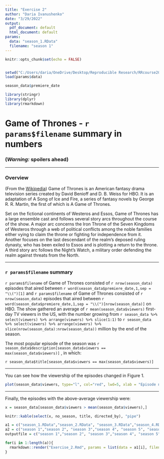 ---
title: "Exercise 2"
author: "Daria Ivanushenko"
date: "3/29/2022"
output:
  pdf_document: default
  html_document: default
params:
  data: "season_1.RData"
  filename: "season 1"
---



```{r setup, include=FALSE}
knitr::opts_chunk$set(echo = FALSE)


setwd("C:/Users/daria/OneDrive/Desktop/Reproducible Research/RRcourse2022/RRcourse2022/Data")
load(params$data)

season_data$premiere_date

library(stringr)
library(dplyr)
library(rmarkdown)

```

# Game of Thrones - `r params$filename` summary in numbers

### __(*Warning:* spoilers ahead)__

***

### Overview

(From the [Wikipedia](https://en.wikipedia.org/wiki/Game_of_Thrones#Premise)) Game of Thrones is an American fantasy drama television series created by David Benioff and D. B. Weiss for HBO. It is an adaptation of A Song of Ice and Fire, a series of fantasy novels by George R. R. Martin, the first of which is A Game of Thrones.

Set on the fictional continents of Westeros and Essos, Game of Thrones has a large ensemble cast and follows several story arcs throughout the course of the show. A major arc concerns the Iron Throne of the Seven Kingdoms of Westeros through a web of political conflicts among the noble families either vying to claim the throne or fighting for independence from it. Another focuses on the last descendant of the realm's deposed ruling dynasty, who has been exiled to Essos and is plotting a return to the throne. A third story arc follows the Night's Watch, a military order defending the realm against threats from the North.

***

### `r params$filename` summary

`r params$filename` of Game of Thrones consisted of `r nrow(season_data)` episodes that aired between `r word(season_data$premiere_date,1,sep = "\\(")[1]` and 
`r params$filename` of Game of Thrones consisted of `r nrow(season_data)` episodes that aired between `r word(season_data$premiere_date,1,sep = "\\(")[nrow(season_data)]` on HBO. The show gathered an average of `r mean(season_data$viewers)` first-day TV viewers in the US, with the number growing from `r season_data %>% select(viewers) %>% arrange(viewers) %>% slice(1:1)` to `r season_data %>% select(viewers) %>% arrange(viewers) %>% slice(nrow(season_data):nrow(season_data))` million by the end of the season.

The most popular episode of the season was `r season_data$description[season_data$viewers == max(season_data$viewers)]` , in which:

`r season_data$title[season_data$viewers == max(season_data$viewers)]`

***

You can see how the viewership of the episodes changed in Figure 1.

```{r viewers_plot}
plot(season_data$viewers, type="l", col="red", lwd=5, xlab = "Episode number", ylab = "1st day TV viewers in the US (millions)")
```

***


Finally, the episodes with the above-average viewership were:

```{r}

x = season_data[season_data$viewers > mean(season_data$viewers),]

knitr::kable(select(x, no_season, title, directed_by), "pipe")


```

```{r}
a1 = c("season_1.RData","season_2.RData", "season_3.RData","season_4.RData", "season_5.RData", "season_6.RData", "season_7.RData", "season_8.RData")
a2 = c("season 1","season 2", "season 3","season 4", "season 5", "season 6", "season 7", "season 8")
outputfile = c("season 1","season 2", "season 3","season 4", "season 5", "season 6", "season 7", "season 8")

for(i in 1:length(a)){
  rmarkdown::render("Exercise_2.Rmd", params = list(data = a1[i], filename = a2[i]), output_file = outputfile[i])
}
```

